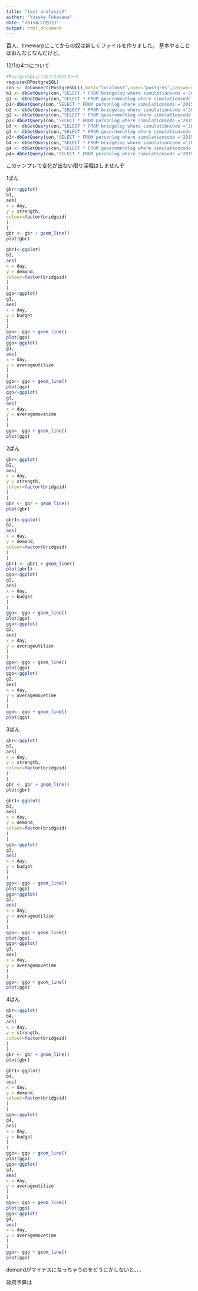 ```yaml
---
title: "test analysis2"
author: "Yusuke Fukasawa"
date: "2015年12月1日"
output: html_document
---
```


百人、timewarpにしてからの奴は新しくファイルを作りました。
基本やることはおんなじなんだけど。

12/1の4つについて

```r
#PostgreSQLにつなぐためのコード
require(RPostgreSQL)
con <- dbConnect(PostgreSQL(),host="localhost",user="postgres",password="fukasawa1225",dbname="db_artisoc")
b1 <- dbGetQuery(con,"SELECT * FROM bridgelog where simulationcode ='2015/12/01littletestwarp1'")
g1 <- dbGetQuery(con,"SELECT * FROM governmentlog where simulationcode ='2015/12/01littletestwarp1'")
p1<-dbGetQuery(con,"SELECT * FROM personlog where simulationcode ='2015/12/01littletestwarp1'")
b2 <- dbGetQuery(con,"SELECT * FROM bridgelog where simulationcode ='2015/12/01littletestwarp2'")
g2 <- dbGetQuery(con,"SELECT * FROM governmentlog where simulationcode ='2015/12/01littletestwarp2'")
p2<-dbGetQuery(con,"SELECT * FROM personlog where simulationcode ='2015/12/01littletestwarp2'")
b3 <- dbGetQuery(con,"SELECT * FROM bridgelog where simulationcode ='2015/12/01littletestwarp3'")
g3 <- dbGetQuery(con,"SELECT * FROM governmentlog where simulationcode ='2015/12/01littletestwarp3'")
p3<-dbGetQuery(con,"SELECT * FROM personlog where simulationcode ='2015/12/01littletestwarp3'")
b4 <- dbGetQuery(con,"SELECT * FROM bridgelog where simulationcode ='2015/12/01littletestwarp4'")
g4 <- dbGetQuery(con,"SELECT * FROM governmentlog where simulationcode ='2015/12/01littletestwarp4'")
p4<-dbGetQuery(con,"SELECT * FROM personlog where simulationcode ='2015/12/01littletestwarp4'")
```

このテンプレで変化が出ない限り深堀はしませんぞ

1ばん
```r
gbr<-ggplot(
b1,
aes(
x = day,
y = strength,
colour=factor(bridgeid)
)
)
gbr <- gbr + geom_line()
plot(gbr)

gbr1<-ggplot(
b1,
aes(
x = day,
y = demand,
colour=factor(bridgeid)
)
)
ggo<-ggplot(
g1,
aes(
x = day,
y = budget
)
)
ggo<- ggo + geom_line()
plot(ggo)
ggo<-ggplot(
g1,
aes(
x = day,
y = averageutilize
)
)
ggo<- ggo + geom_line()
plot(ggo)
ggo<-ggplot(
g1,
aes(
x = day,
y = averagemovetime
)
)
ggo<- ggo + geom_line()
plot(ggo)
```

2ばん
```r
gbr<-ggplot(
b2,
aes(
x = day,
y = strength,
colour=factor(bridgeid)
)
)
gbr <- gbr + geom_line()
plot(gbr)

gbr1<-ggplot(
b2,
aes(
x = day,
y = demand,
colour=factor(bridgeid)
)
)
gbr1 <- gbr1 + geom_line()
plot(gbr1)
ggo<-ggplot(
g2,
aes(
x = day,
y = budget
)
)
ggo<- ggo + geom_line()
plot(ggo)
ggo<-ggplot(
g2,
aes(
x = day,
y = averageutilize
)
)
ggo<- ggo + geom_line()
plot(ggo)
ggo<-ggplot(
g2,
aes(
x = day,
y = averagemovetime
)
)
ggo<- ggo + geom_line()
plot(ggo)
```

3ばん
```r
gbr<-ggplot(
b3,
aes(
x = day,
y = strength,
colour=factor(bridgeid)
)
)
gbr <- gbr + geom_line()
plot(gbr)

gbr1<-ggplot(
b3,
aes(
x = day,
y = demand,
colour=factor(bridgeid)
)
)
ggo<-ggplot(
g3,
aes(
x = day,
y = budget
)
)
ggo<- ggo + geom_line()
plot(ggo)
ggo<-ggplot(
g3,
aes(
x = day,
y = averageutilize
)
)
ggo<- ggo + geom_line()
plot(ggo)
ggo<-ggplot(
g3,
aes(
x = day,
y = averagemovetime
)
)
ggo<- ggo + geom_line()
plot(ggo)
```

4ばん
```r
gbr<-ggplot(
b4,
aes(
x = day,
y = strength,
colour=factor(bridgeid)
)
)
gbr <- gbr + geom_line()
plot(gbr)

gbr1<-ggplot(
b4,
aes(
x = day,
y = demand,
colour=factor(bridgeid)
)
)
ggo<-ggplot(
g4,
aes(
x = day,
y = budget
)
)
ggo<- ggo + geom_line()
plot(ggo)
ggo<-ggplot(
g4,
aes(
x = day,
y = averageutilize
)
)
ggo<- ggo + geom_line()
plot(ggo)
ggo<-ggplot(
g4,
aes(
x = day,
y = averagemovetime
)
)
ggo<- ggo + geom_line()
plot(ggo)
```

demandがマイナスになっちゃうのをどうにかしないと、、、

政府予算は